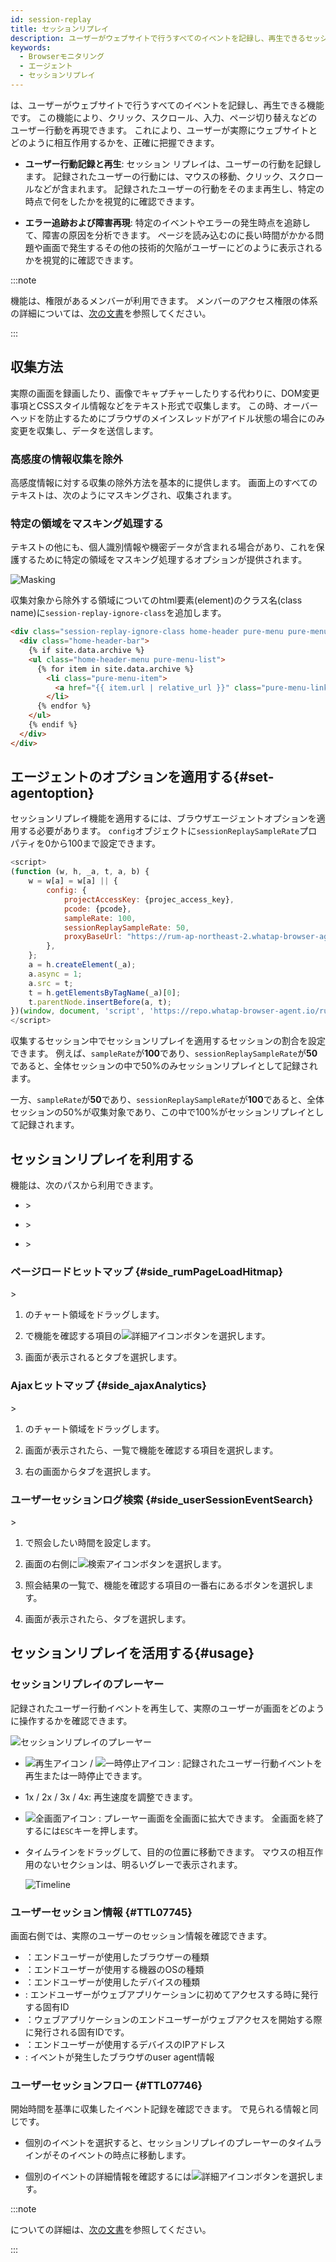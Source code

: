 ```yaml
---
id: session-replay
title: セッションリプレイ
description: ユーザーがウェブサイトで行うすべてのイベントを記録し、再生できるセッションリプレイ機能を適用する方法を案内します。
keywords:
  - Browserモニタリング
  - エージェント
  - セッションリプレイ
---
```


<Cmdname sid="TTL08103" className="uitext" />は、ユーザーがウェブサイトで行うすべてのイベントを記録し、再生できる機能です。 この機能により、クリック、スクロール、入力、ページ切り替えなどのユーザー行動を再現できます。 これにより、ユーザーが実際にウェブサイトとどのように相互作用するかを、正確に把握できます。

- **ユーザー行動記録と再生**: セッション リプレイは、ユーザーの行動を記録します。 記録されたユーザーの行動には、マウスの移動、クリック、スクロールなどが含まれます。 記録されたユーザーの行動をそのまま再生し、特定の時点で何をしたかを視覚的に確認できます。

- **エラー追跡および障害再現**: 特定のイベントやエラーの発生時点を追跡して、障害の原因を分析できます。 ページを読み込むのに長い時間がかかる問題や画面で発生するその他の技術的欠陥がユーザーにどのように表示されるかを視覚的に確認できます。

:::note

<Cmdname sid="TTL08103" className="uitext" />機能は、<Cmdname sid="log_read" className="b600" />権限があるメンバーが利用できます。 メンバーのアクセス権限の体系の詳細については、[次の文書](../project/project-structure#project-auth)を参照してください。

:::

## 収集方法

実際の画面を録画したり、画像でキャプチャーしたりする代わりに、DOM変更事項とCSSスタイル情報などをテキスト形式で収集します。 この時、オーバーヘッドを防止するためにブラウザのメインスレッドがアイドル状態の場合にのみ変更を収集し、データを送信します。

### 高感度の情報収集を除外

高感度情報に対する収集の除外方法を基本的に提供します。 画面上のすべてのテキストは、次のようにマスキングされ、収集されます。

<ImgLang img="browser-session-replay-masking-example.png" desc="Session replay" />

### 特定の領域をマスキング処理する

テキストの他にも、個人識別情報や機密データが含まれる場合があり、これを保護するために特定の領域をマスキング処理するオプションが提供されます。

![Masking](/img/browser-session-replay-masking-area.png)

収集対象から除外する領域についてのhtml要素(element)のクラス名(class name)に`session-replay-ignore-class`を追加します。

```html showLineNumbers {1}
<div class="session-replay-ignore-class home-header pure-menu pure-menu-horizontal">
  <div class="home-header-bar">
    {% if site.data.archive %}
    <ul class="home-header-menu pure-menu-list">
      {% for item in site.data.archive %}
        <li class="pure-menu-item">
          <a href="{{ item.url | relative_url }}" class="pure-menu-link {% if page.url == item.url %}current-item{% endif %}"">{{ item.title }}</a>
        </li>
      {% endfor %}
    </ul>
    {% endif %}
  </div>
</div>
```

## エージェントのオプションを適用する{#set-agentoption}

セッションリプレイ機能を適用するには、ブラウザエージェントオプションを適用する必要があります。 `config`オブジェクトに`sessionReplaySampleRate`プロパティを0から100まで設定できます。

```javascript showLineNumbers {8}
<script>
(function (w, h, _a, t, a, b) {
    w = w[a] = w[a] || {
        config: {
            projectAccessKey: {projec_access_key},
            pcode: {pcode},
            sampleRate: 100,
            sessionReplaySampleRate: 50,
            proxyBaseUrl: "https://rum-ap-northeast-2.whatap-browser-agent.io/",
        },
    };
    a = h.createElement(_a);
    a.async = 1;
    a.src = t;
    t = h.getElementsByTagName(_a)[0];
    t.parentNode.insertBefore(a, t);
})(window, document, 'script', 'https://repo.whatap-browser-agent.io/rum/prod/v1/whatap-browser-agent.js', 'WhatapBrowserAgent', '');
</script>
```

収集するセッション中でセッションリプレイを適用するセッションの割合を設定できます。 例えば、`sampleRate`が**100**であり、`sessionReplaySampleRate`が**50**であると、全体セッションの中で50%のみセッションリプレイとして記録されます。

一方、`sampleRate`が**50**であり、`sessionReplaySampleRate`が**100**であると、全体セッションの50%が収集対象であり、この中で100%がセッションリプレイとして記録されます。

## セッションリプレイを利用する

<Cmdname sid="TTL08103" className="uitext" />機能は、次のパスから利用できます。

- <Cmdname sid="side_analysis" className="uitext" /> &gt; <Cmdname sid="side_rumPageLoadHitmap" className="uitext" />

- <Cmdname sid="side_analysis" className="uitext" /> &gt; <Cmdname sid="side_ajaxAnalytics" className="uitext" />

- <Cmdname sid="side_analysis" className="uitext" /> &gt; <Cmdname sid="side_userSessionEventSearch" className="uitext" />

### ページロードヒットマップ {#side_rumPageLoadHitmap}

<Cmdname sid="side_analysis" className="uitext" /> &gt; <Cmdname sid="side_rumPageLoadHitmap" className="uitext" />

<ImgLang img="browser-pageloadhitmap-session-replay.png" desc="ページロードヒットマップ" />

1. <Cmdname sid="page_load" className="uitext" /> <Cmdname sid="hitmap" className="uitext" />のチャート領域をドラッグします。

2. <Cmdname sid="page" className="uitext" /> <Cmdname sid="list" className="uitext" />で<Cmdname sid="TTL08103" />機能を確認する項目の![詳細アイコン](/img/ico-detail-view.svg)ボタンを選択します。

3. <Cmdname sid="page_load" className="uitext" /> <Cmdname sid="detail" className="uitext" />画面が表示されると<Cmdname sid="TTL08103" className="uitext" />タブを選択します。

### Ajaxヒットマップ {#side_ajaxAnalytics}

<Cmdname sid="side_analysis" className="uitext" /> &gt; <Cmdname sid="side_ajaxAnalytics" className="uitext" />

<ImgLang img="browser-ajaxhitmap-session-replay.png" desc="Ajaxヒットマップ" />

1. <Cmdname sid="side_ajaxAnalytics" className="uitext" /> のチャート領域をドラッグします。

2. <Cmdname sid="ajax" className="uitext" /> <Cmdname sid="analysis" className="uitext" />画面が表示されたら、一覧で<Cmdname sid="TTL08103" />機能を確認する項目を選択します。

3. 右の画面から<Cmdname sid="chart" className="uitext" />タブを選択します。

### ユーザーセッションログ検索 {#side_userSessionEventSearch}

<Cmdname sid="side_analysis" className="uitext" /> &gt; <Cmdname sid="side_userSessionEventSearch" className="uitext" />

<ImgLang img="browser-usersessionlog-session-replay.png" desc="ユーザーセッションログ検索" />

1. <Cmdname sid="time" className="uitext" />で照会したい時間を設定します。

2. 画面の右側に![検索アイコン](/img/ico-btn-search.png)ボタンを選択します。

3. 照会結果の一覧で、<Cmdname sid="TTL08103" />機能を確認する項目の一番右にある<Cmdname sid="analysis" className="uitext" />ボタンを選択します。

4. <Cmdname sid="TTL07736" className="uitext" />画面が表示されたら、<Cmdname sid="TTL08103" className="uitext" />タブを選択します。

## セッションリプレイを活用する{#usage}

### セッションリプレイのプレーヤー

記録されたユーザー行動イベントを再生して、実際のユーザーが画面をどのように操作するかを確認できます。

![セッションリプレイのプレーヤー](/img/browser-session-replay-player.png)

- ![再生アイコン](/img/ic-rum-play.svg) / ![一時停止アイコン](/img/ic-rum-pause.svg) : 記録されたユーザー行動イベントを再生または一時停止できます。

- <UI>1x</UI> / <UI>2x</UI> / <UI>3x</UI> / <UI>4x</UI>: 再生速度を調整できます。

- ![全画面アイコン](/img/ic-fullscreen.svg) : プレーヤー画面を全画面に拡大できます。 全画面を終了するには`ESC`キーを押します。

- タイムラインをドラッグして、目的の位置に移動できます。 マウスの相互作用のないセクションは、明るいグレーで表示されます。

  ![Timeline](/img/browser-session-replay-timeline.png)

### ユーザーセッション情報 {#TTL07745}

<Cmdname sid="TTL08103" className="uitext" />画面右側では、実際のユーザーのセッション情報を確認できます。

<ImgLang img="browser-session-replay-user-info.png" desc="ユーザーセッション情報" />

- <Cmdname sid="browser" className="uitext" />：エンドユーザーが使用したブラウザーの種類
- <Cmdname sid="os" className="uitext" />：エンドユーザーが使用する機器のOSの種類
- <Cmdname sid="device" className="uitext" />：エンドユーザーが使用したデバイスの種類
- <Cmdname sid="user_id" className="uitext" />: エンドユーザーがウェブアプリケーションに初めてアクセスする時に発行する固有ID
- <Cmdname sid="session_id" className="uitext" />：ウェブアプリケーションのエンドユーザーがウェブアクセスを開始する際に発行される固有IDです。
- <Cmdname sid="ip" className="uitext" />：エンドユーザーが使用するデバイスのIPアドレス
- <Cmdname sid="user_agent" className="uitext" />: イベントが発生したブラウザのuser agent情報

### ユーザーセッションフロー {#TTL07746}

開始時間を基準に収集したイベント記録を確認できます。 <Cmdname sid="TTL07736" className="uitext" />で見られる<Cmdname sid="TTL07746" className="uitext" />情報と同じです。

<ImgLang img="browser-session-replay-user-session-flow.png" desc="ユーザーセッションフロー" />

- 個別のイベントを選択すると、セッションリプレイのプレーヤーのタイムラインがそのイベントの時点に移動します。

- 個別のイベントの詳細情報を確認するには![詳細アイコン](/img/ico-detail-view.svg)ボタンを選択します。

:::note

<Cmdname sid="TTL07736" className="uitext" />についての詳細は、[次の文書](user-session-log-search#analysisusersession)を参照してください。

:::
